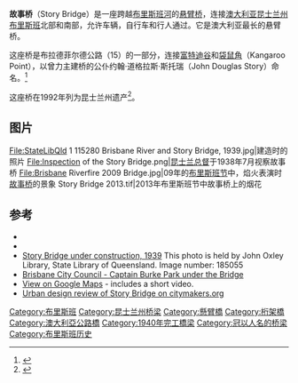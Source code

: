 {{copyedit|time=2017-12-08T10:03:23+00:00}}
{{Infobox bridge|
|image=BNE-StoryBridge-fromCityCat.jpg
|bridge_name=故事桥
|official_name=Story Bridge
|locale=[[澳大利亚|澳大利亚]][[昆士兰州|昆士兰州]][[布里斯班|布里斯班]]
|carries=车辆，自行车和行人
|crosses=[[布里斯班河|布里斯班河]]
|open= 1940年7月6日
|below=30.4 米
|design= [[悬臂桥|悬臂桥]]
|mainspan=282米
|length=777米
|width={{convert|24|m}}
|height= {{convert|74|m}}
|coordinates={{coord|-27.463752|153.035699|type:landmark_region:AU|display=it}}
}}
'''故事桥'''（Story Bridge）是一座跨越[[布里斯班河|布里斯班河]]的[[悬臂桥|悬臂桥]]，连接[[澳大利亚|澳大利亚]][[昆士兰州|昆士兰州]][[布里斯班|布里斯班]]北部和南部，允许车辆，自行车和行人通过。它是澳大利亚最长的悬臂桥。

这座桥是布拉德菲尔德公路（15）的一部分，连接[[富特迪谷|富特迪谷]]和[[袋鼠角|袋鼠角]]（Kangaroo Point），以曾力主建桥的公仆约翰·道格拉斯·斯托瑞（John Douglas Story）命名。<ref name="lhbris">{{cite book |title=Living History of Brisbane |last=Hogan |first=Janet |year=1982 |publisher=Boolarong Publications |location=Spring Hill, Queensland |isbn=0-908175-41-8 |page=109 }}</ref>

这座桥在1992年列为昆士兰州遗产<ref>{{cite QHR|15015|Story Bridge|accessdate=2008-09-10}}</ref>。

==图片==
<gallery widths="210px" heights="180px">
File:StateLibQld 1 115280 Brisbane River and Story Bridge, 1939.jpg|建造时的照片
File:Inspection of the Story Bridge.png|[[昆士兰总督|昆士兰总督]]于1938年7月视察故事桥
File:Brisbane Riverfire 2009 Bridge.jpg|09年的[[布里斯班节|布里斯班节]]中，焰火表演时[[故事桥|故事桥]]的景象
Story Bridge 2013.tif|2013年布里斯班节中故事桥上的烟花

</gallery>

==参考==
{{Reflist}}
{{commons category|Story Bridge, Brisbane}}
* {{cite QHR|15015|Story Bridge|accessdate=2008-09-10}}
* {{Structurae|id=s0004718|title=Story Bridge}}
* [http://hdl.handle.net/10462/deriv/94436 Story Bridge under construction, 1939] This photo is held by John Oxley Library, State Library of Queensland. Image number: 185055
* [http://www.brisbane.qld.gov.au/BCC:STANDARD:2123237717:pc=PC_1198 Brisbane City Council - Captain Burke Park under the Bridge]{{dead link|date=2017年12月 |bot=InternetArchiveBot |fix-attempted=yes }}
* [https://web.archive.org/web/20060907135007/http://homepage.ntlworld.com/keir.clarke/story.htm View on Google Maps] - includes a short video.
* [https://web.archive.org/web/20100820141015/http://www.citymakers.org/infrastructure-in-brisbane-dummy/117-story-bridge.html Urban design review of Story Bridge on citymakers.org]
[[Category:布里斯班|Category:布里斯班]]
[[Category:昆士兰州桥梁|Category:昆士兰州桥梁]]
[[Category:懸臂橋|Category:懸臂橋]]
[[Category:桁架橋|Category:桁架橋]]
[[Category:澳大利亞公路橋|Category:澳大利亞公路橋]]
[[Category:1940年完工橋梁|Category:1940年完工橋梁]]
[[Category:冠以人名的桥梁|Category:冠以人名的桥梁]]
[[Category:布里斯班历史|Category:布里斯班历史]]